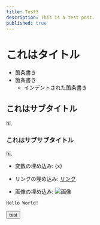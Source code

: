```yaml
---
title: Test3
description: This is a test post.
published: true
---
```



# これはタイトル
- 箇条書き
- 箇条書き
  - インデントされた箇条書き

## これはサブタイトル
hi.

### これはサブサブタイトル
hi.

- 変数の埋め込み: {x}

- リンクの埋め込み: [リンク](https://google.com)

- 画像の埋め込み: ![画像](https://via.placeholder.com/150)

`Hello World!`

<Button>test</Button>

